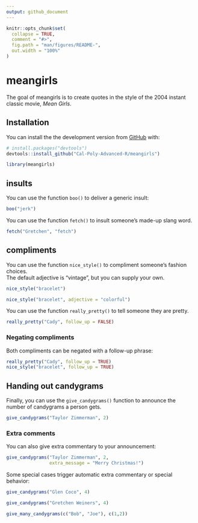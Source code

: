 ```yaml
---
output: github_document
---
```


<!-- README.md is generated from README.Rmd. Please edit that file -->

```r
knitr::opts_chunk$set(
  collapse = TRUE,
  comment = "#>",
  fig.path = "man/figures/README-",
  out.width = "100%"
)
```

# meangirls

<!-- badges: start -->
<!-- badges: end -->

The goal of meangirls is to create quotes in the style of the
2004 instant classic movie, *Mean Girls*.

## Installation

You can install the the development version from [GitHub](https://github.com/) with:

``` r
# install.packages("devtools")
devtools::install_github("Cal-Poly-Advanced-R/meangirls")
```

```r
library(meangirls)
```


## insults

You can use the function `boo()` to deliver a generic insult:

```r
boo("jerk")
```

You can use the function `fetch()` to insult someone's made-up slang word.

```r
fetch("Gretchen", "fetch")
```


## compliments

You can use the function `nice_style()` to compliment someone's fashion choices.  
The default adjective is "vintage", but you can supply your own.

```r
nice_style("bracelet")

nice_style("bracelet", adjective = "colorful")
```


You can use the function `really_pretty()` to tell someone they are pretty.

```r
really_pretty("Cady", follow_up = FALSE)
```

### Negating compliments

Both compliments can be negated with a follow-up phrase:

```r
really_pretty("Cady", follow_up = TRUE)
nice_style("bracelet", follow_up = TRUE)
```


## Handing out candygrams

Finally, you can use the `give_candygrams()` function to announce the number of
candygrams a person gets.

```r
give_candygrams("Taylor Zimmerman", 2)
```

### Extra comments

You can also give extra commentary to your announcement:

```r
give_candygrams("Taylor Zimmerman", 2, 
                extra_message = "Merry Christmas!")
```


Some special cases trigger automatic extra commentary or special behavior:


```r
give_candygrams("Glen Coco", 4)
```

```r
give_candygrams("Gretchen Weiners", 4)
```

```r
give_many_candygrams(c("Bob", "Joe"), c(1,2))
```

